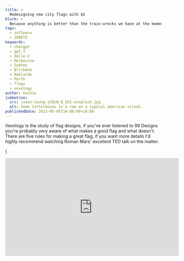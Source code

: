 ```yaml
---
title: >
  Redesigning new city flags with AI
blurb: >
  Because anything is better than the train-wrecks we have at the moment.
tags:
  - software
  - 100DTO
keywords:
  - chatgpt
  - gpt-3
  - dalle-2
  - Melbourne
  - Sydney
  - Brisbane
  - Adelaide
  - Perth
  - flags
  - vexology
author: kochie
jumbotron:
  src: jason-leung-jCBzW_Q_UGI-unsplash.jpg
  alt: Some letterboxes in a row on a typical american street.
publishedDate: 2023-05-05T10:00:00+10:00
---
```


Vexology is the study of flag designs, if you've ever listened to 99 Designs
you're probably very aware of what makes a good flag and what doesn't. There are
five rules for making a great flag, if you want more details I'd _highly_
recommend watching Roman Mars' excellent TED talk on the matter.

{

<iframe
  width="560"
  height="315"
  src="https://www.youtube.com/embed/pnv5iKB2hl4"
  title="YouTube video player"
  frameBorder="0"
  allow="accelerometer; autoplay; clipboard-write; encrypted-media; gyroscope; picture-in-picture"
  allowFullScreen
/>
}

Good stuff eh? So to summarise the rules are:

1. Simplicity: A flag should be simple enough that a child can draw it from
   memory. Complex designs or intricate details may be difficult to reproduce
   and recognize from a distance or when the flag is flying.
2. Use of meaningful symbolism: The flag's design should represent meaningful
   elements, such as the history, culture, values, or geography of the place it
   represents. Using symbols that have a strong connection to the people and
   place will make the flag more significant and easier to remember.
3. two-three basic colors: Limit the number of colors used in the flag design to
   two or three. This ensures that the flag is easily recognizable and visually
   appealing. Stick to basic colors that contrast well, such as red, white,
   blue, green, yellow, and black.
4. No lettering or seals: Text, intricate seals, or logos should generally be
   avoided on flags, as they can be difficult to read or recognize from a
   distance, especially when the flag is in motion. Instead, use simple, bold
   shapes and symbols to convey the flag's meaning.
5. Distinctiveness: A flag should be unique and easily distinguishable from
   other flags. Strive to create a design that sets the flag apart from others,
   while still adhering to the principles of simplicity, meaningful symbolism,
   and limited color use.

Now that we know what a good flag should look like lets arrive at the point of
this post. Enter Melbourne, Australia.

![The City of Melbourne](melbourne.jpg?width=3840&height=2160)

The worlds move liveable city from 2012 to 2017, with such famous landmarks as
Flinders Street Station, the Melbourne Cricket Ground (MCG), and the Arts
Centre. Host of the F1, the Australian Open, and the AFL Grand Final. Home of
great coffee, and terrible flags...

![Flag of the City of Melbourne](Flag_of_Melbourne.png?width=2880&height=1440)

I know. I know. I know. Like what is going on in this flag? There's a bull, a
sheep, a whale, an anvil? All meant to symbolise industries that NO LONGER EXIST
IN MELBOURNE. Clearly we're in dire need of an update.

For a city that prides itself on art, sports, and culture our flag doesn't
represent any of this. We need a new one, and since I'm not a graphic designer
(have you seen this website?) I decided to get an AI to build a new flag
instead.

Inspired by
[Jacobs's post](https://jacobmartins.com/posts/how-i-used-dalle2-to-generate-the-logo-for-octosql/)
about using Dalle-2 to generate app logos I'm going to use a very similar
methdology to generate a new flag for Melbourne.

There are two AIs that I shall be using in this experiment. Dalle-2, and
ChatGPT.

Dalle-2 is a state-of-the-art (as of 2022) AI for generating images from text.
For the technical reader it's what's known as a Gerneral Adversarial Network
(GAN) and uses a training database curated by an expert team at OpenAI to ensure
the highest quality images are used for generating results.

ChatGPT really needs no introduction at this point. When I originally started
writing this post last November OpenAI wasn't a household name like it is today.
In fact, it wasn't ChatGPT but rather GPT-3 that was making waves in the AI/ML
community. When I was thinking about how to describe GPT-3 I had a whole
paragraph about neural networks and autoregressive functions but there are many
more detailed explainations of the system to I'll link to those instead. The one
sentance explainer - ChatGPT/GPT-3|4 are a series of neural networks with a very
well catalogued training set that creates a chatbot with "human-like"
comprehension.

To begin with I started simple, I asked ChatGPT to make a flag for Melbourne.

```[Wrap]
Help me design a flag for Melbourne, Australia.
```

And ChatGPT delivered...

```[Wrap]
Sure, I'd be happy to help you design a flag for Melbourne, Australia! When designing a flag, it's important to consider the history, culture, and symbolism of the city. Here's a suggested design for Melbourne's flag:

Design Elements:
1. Shape and size: The flag will be rectangular, with a 1:2 aspect ratio, similar to the Australian national flag.

2. Colors: The flag will feature four main colors - Blue, White, Green, and Gold. These colors represent the natural environment, the city's history, and Australia's national colors.

a. Blue: Symbolizing the Yarra River, which runs through Melbourne and played a vital role in the city's development.
b. White: Representing the architecture and the heritage of the city, including iconic buildings like Flinders Street Station and the Royal Exhibition Building.
c. Green: Representing Melbourne's parks and gardens, such as the Royal Botanic Gardens and the numerous city parks that contribute to Melbourne's title as the "Garden City."
d. Gold: Reflecting the importance of the gold rush in Melbourne's history and its significance as Australia's sporting and cultural capital.

3. Layout: The flag will be divided into four equal horizontal stripes, with the top stripe being blue, followed by white, green, and gold at the bottom.

4. Symbol: In the center of the flag, over the white and green stripes, there will be a stylized representation of Melbourne's iconic Flinders Street Station's clock tower. The clock will be set at 6:00 PM, signifying the time when Melbourne was founded.

5. Stars: In the top left corner of the blue stripe, there will be a group of five white stars, representing the Southern Cross constellation. This is a nod to the Australian national flag and symbolizes Melbourne's location in the Southern Hemisphere.

By incorporating these elements, the flag will represent Melbourne's rich history, vibrant culture, and its connection to the Australian nation.
```

Pretty good! It understood a lot about what I'm trying to do. In my other
experimentation with Large Language Models (LLMs) I've noticed they're pretty
good at picking out the main ideas of what I'm trying to do but don't understand
some of the specifics. For example, the representation of the clock tower is not
something that would work well on a flag, especially having the hands point to a
specific time. In fact, I've never heard of this 6pm founding of the city
before, I think the AI has become confused somewhere. Anyway, time to make a
more specific declaration.

```[Wrap]
Can you refine your first flag design based on the rules of flag design?
```

```[Wrap]
Of course! Based on the 5 Basic Principles of Flag Design, I can refine the Melbourne flag design as follows:

Design Elements:

    Shape and size: The flag will be rectangular, with a 1:2 aspect ratio, similar to the Australian national flag.

    Colors: The flag will feature three main colors - Blue, White, and Green. These colors represent the natural environment, the city's history, and Australia's national colors.

a. Blue: Symbolizing the Yarra River, which runs through Melbourne and played a vital role in the city's development.
b. White: Representing the architecture and the heritage of the city, including iconic buildings like Flinders Street Station and the Royal Exhibition Building.
c. Green: Representing Melbourne's parks and gardens, such as the Royal Botanic Gardens and the numerous city parks that contribute to Melbourne's title as the "Garden City."

    Layout: The flag will be divided into three equal horizontal stripes, with the top stripe being blue, followed by white and green at the bottom.

    Symbol: In the center of the flag, over the white stripe, there will be a stylized white silhouette of a swan, symbolizing the native black swans that inhabit the region and the Swanston Street, a major city thoroughfare.

    Stars: In the top left corner of the blue stripe, there will be a group of five white stars, representing the Southern Cross constellation. This is a nod to the Australian national flag and symbolizes Melbourne's location in the Southern Hemisphere.

By simplifying the design, using only three colors, and focusing on meaningful symbolism, this refined flag design adheres more closely to the 5 Basic Principles of Flag Design, while still representing Melbourne's rich history, vibrant culture, and connection to the Australian nation.
```

Pretty good, but Swans aren't a major icon of Melbourne.

```
There's a problem with the swans, this is a symbol of Perth, Western Australia, can you think of another symbol?
```

```[Wrap]
Apologies for the confusion. I understand the need to represent Melbourne uniquely. Instead of the swan, we can use a stylized depiction of a tram, which is an iconic mode of transport in Melbourne and a symbol of the city's modernity and progress. Here's the revised flag design:

Design Elements:

    Shape and size: The flag will be rectangular, with a 1:2 aspect ratio, similar to the Australian national flag.

    Colors: The flag will feature three main colors - Blue, White, and Green. These colors represent the natural environment, the city's history, and Australia's national colors.

a. Blue: Symbolizing the Yarra River, which runs through Melbourne and played a vital role in the city's development.
b. White: Representing the architecture and the heritage of the city, including iconic buildings like Flinders Street Station and the Royal Exhibition Building.
c. Green: Representing Melbourne's parks and gardens, such as the Royal Botanic Gardens and the numerous city parks that contribute to Melbourne's title as the "Garden City."

    Layout: The flag will be divided into three equal horizontal stripes, with the top stripe being blue, followed by white and green at the bottom.

    Symbol: In the center of the flag, over the white stripe, there will be a stylized white silhouette of a tram, symbolizing the iconic mode of transport in Melbourne and representing the city's modernity and progress.

    Stars: In the top left corner of the blue stripe, there will be a group of five white stars, representing the Southern Cross constellation. This is a nod to the Australian national flag and symbolizes Melbourne's location in the Southern Hemisphere.

This revised flag design maintains simplicity, meaningful symbolism, and distinctiveness, while avoiding any confusion with Perth's symbols.
```

Again, it's like it's choosing icons if you did a quick Google search of
Melbourne.

```
I don't think a tram is a good symbol, it's too generic, have another go.
```

```[Wrap]
I apologize if the tram symbol didn't meet your expectations. Let's try another symbol that is more unique to Melbourne – the Federation Square, an iconic public space and architectural landmark in the city. Here's the revised flag design:

Design Elements:

    Shape and size: The flag will be rectangular, with a 1:2 aspect ratio, similar to the Australian national flag.

    Colors: The flag will feature three main colors - Blue, White, and Green. These colors represent the natural environment, the city's history, and Australia's national colors.

a. Blue: Symbolizing the Yarra River, which runs through Melbourne and played a vital role in the city's development.
b. White: Representing the architecture and the heritage of the city, including iconic buildings like Flinders Street Station and the Royal Exhibition Building.
c. Green: Representing Melbourne's parks and gardens, such as the Royal Botanic Gardens and the numerous city parks that contribute to Melbourne's title as the "Garden City."

    Layout: The flag will be divided into three equal horizontal stripes, with the top stripe being blue, followed by white and green at the bottom.

    Symbol: In the center of the flag, over the white stripe, there will be a stylized white silhouette of Federation Square's distinctive geometric shapes, symbolizing the iconic public space and architectural landmark in Melbourne.

    Stars: In the top left corner of the blue stripe, there will be a group of five white stars, representing the Southern Cross constellation. This is a nod to the Australian national flag and symbolizes Melbourne's location in the Southern Hemisphere.

By incorporating the unique and distinctive symbol of Federation Square, this revised flag design aims to represent Melbourne's cultural and architectural identity while adhering to the principles of simplicity, meaningful symbolism, and distinctiveness.
```

Okay third times the charm, I can work with this. Originally I planned to put
this prompt into Dalle-2, when I did I didn't get the results I was hoping for.

```[Wrap]
Create a flag for Melbourne, Australia with a 1:2 aspect ratio. Divide the flag into four equal horizontal stripes, with the top stripe being blue, followed by white, green, and gold at the bottom. On the blue stripe, place a group of five white stars in the top left corner, representing the Southern Cross constellation. In the center of the flag, over the white and green stripes.
```

![Dalle-2 results for creating a flag.](./Screenshot_1.png?width=2592&height=1106)

Definetly leaning on the Australian prompt a bit too much. I tried a few other
varations of the prompt and I didn't get great results. I've found that while
Dalle-2 is a great tool for creating abstract images it's not great at making
vector based art like flags and icons when you're looking for very specific
components.

I also gave Stable Diffusion a try as well and had very similar issues. I think
this is going to be one of the main herdles for AI/ML engineers to overcome in
the next few years.

So I went the manual path and made a flag using the results in Affinity
Designer.

![The redesigned Melbourne flag](redesigned_melbourne.png?width=2000&height=1000)

Like I said at the beginning, I'm not a graphic designer, but at least it
doesn't have a sheep on it.

So the funny thing is, I went searching for the flags of all the other
Australian capital cites, and they're all the same...

Not to be outdone by Melbourne, Sydney's flag is arguably worse... much worse.

![Flag of Sydney](Flag_of_Sydney.png?width=2880&height=1437)

FOUR FLAGS IN ONE?! This flag is bonkers, Sydney, what are you doing! We can fix
this. Let's ask our resident designer what they came up with.

```[Wrap]
Certainly, let's create a simplified flag design for Sydney, Australia that adheres to the principles of good flag design:

1. Shape and dimensions: The flag would maintain the width to length ratio of 1:2, consistent with the Australian national flag.
2. Background: The main background color would be a light shade of blue, representing the iconic Sydney Harbor and its beautiful beaches.
3. In the center of the flag: A white, stylized representation of the Sydney Opera House, with its distinctive sail-like roofs, would be placed in the center. The simplified design would retain the sense of the iconic structure while making it easier to recognize and reproduce.
4. Beneath the Opera House: A subtle wave pattern in a slightly darker shade of blue than the background would represent the Sydney Harbour Bridge's role in connecting the city and its people, as well as its position over the water.
5. Bordering the flag: A thin golden-yellow stripe would run along the top and bottom edges of the flag, representing the golden wattle, the Australian national floral emblem. This would provide a touch of color while symbolizing the natural beauty and diversity of Sydney's surrounding landscape.

This simplified design eliminates the Union Jack, adheres to the principles of good flag design, and focuses on a few key elements representing Sydney's unique identity.
```

Using me as an interface to draw ChatGPT came up with this flag.

![The redesign Sydney flag](redesigned_sydney.png?width=2000&height=1000)

Now in terms of flag design I think this fits all the criteria outlined by the
North American Vexillological Association (NAVA), but there is something
missing, you really can tell this was made by an AI and a software engineer with
no design experience. Maybe I should provide some more context to the AI so that
the design looks a bit better.

Moving onto round three, let's take a look at the sunshine state's capital,
Brisbane.

![Flag of Brisbane](Flag_of_Brisbane.png?width=2880&height=1490)

Oh yes, that's a flag alright. In fact I think it's six. It does have an
interesting symmetry, of all the flags we've seen so far this is probably the
best, but it's too complicated. I put the description of the flag into ChatGPT
to see what it thought.

```[Wrap]
Thank you for providing the description of the Brisbane city flag. According to the text you've provided, the flag can be described as follows:

1. The flag is divided into six quarters.
2. In three of the six quarters, there are white wavy lines, which may represent either the river that brought commerce and prosperity to the city during early British settlement, or white clouds parting to reveal the blue sky behind them.
3. In these three sections, there are three caducei, which symbolize commerce and trade. These are references to the role of Hermes in Greek mythology as the protector of commerce and trade.
4. The remaining three quarters each contain two Stafford knots and a star. The stars represent the achievements in astronomy of Sir Thomas Brisbane, for whom the city is named. The knots symbolize the 38th Foot (Staffordshire Regiment), which Brisbane served in prior to being named governor of the colony of New South Wales.
5. The flag features many maritime symbols, reflecting Brisbane's early role as a river port.

This description provides a comprehensive understanding of the symbols and elements that make up the flag of the City of Brisbane.
```

So now that ChatGPT knows what the flag looks like, what's its opinion of it? If
you ask ChatGPT for an opinion it will tell you how as an AI it can't have any
opinions. But if you ask it to rank based on a criteria it becomes much more
helpful.

```[Wrap]
While I am an AI language model and my opinions are based on the information and patterns available in my training data, I can analyze the flag of Brisbane based on the principles of good flag design:

1. Simplicity: The Brisbane flag is divided into six quarters, each with distinct elements, which might make it challenging for a child to draw from memory. However, the overall design is not overly complicated.
2. Use of meaningful symbolism: The flag of Brisbane has meaningful symbolism, representing the city's history, commerce, Sir Thomas Brisbane's achievements in astronomy, and the Staffordshire Regiment. The symbolism appears to be well thought out and relevant.
3. 2–3 basic colors: The flag seems to primarily use three colors (blue, white, and possibly yellow or gold for the caducei). The color contrast is effective, and the design adheres to the basic rules of color theory.
4. No lettering or seals: The flag does not contain any lettering, seals, or complex emblems, which is in line with the principles of good flag design.
5. Distinctiveness: The flag's design is unique and appears to be distinguishable from other flags. The combination of elements and colors makes it stand out as a symbol of the City of Brisbane.

While the Brisbane flag's design may not be the simplest, it does follow the other principles of good flag design well. Overall, it can be considered a reasonably well-designed flag with meaningful symbolism and a unique appearance.
```

Well that's a pretty good breakdown of the flag, now what does it think we
should do to fix it?

```[Wrap]
As an AI language model, I don't have personal preferences, but I can suggest some potential changes to the Brisbane flag based on the principles of good flag design. The main area of improvement seems to be simplicity, while maintaining the meaningful symbolism and distinctiveness of the flag. Here's a possible approach:

1. Simplify the design: Instead of dividing the flag into six quarters, you could choose a simpler layout, such as horizontal or vertical stripes. For example, you could have three horizontal stripes with colors representing the river (or sky), commerce, and Brisbane's achievements in astronomy.
2. Incorporate meaningful symbols: Retain key symbols that represent important aspects of Brisbane's history and culture. For instance, you could place a single caduceus in the center of the flag to symbolize commerce, and a single star to represent Sir Thomas Brisbane's achievements in astronomy.
3. Maintain the color scheme: Keep the existing color scheme of blue, white, and possibly yellow or gold for the caduceus. These colors provide good contrast and adhere to the basic rules of color theory.
4. Avoid lettering and seals: Continue to follow the principle of not using any lettering, seals, or complex emblems.
5. Ensure distinctiveness: With a simpler layout and the inclusion of meaningful symbols, the flag should remain distinct and easily recognizable as representing the City of Brisbane.

Please note that these suggestions are only meant as a starting point for discussion and are based on the principles of good flag design. The final design should take into consideration the opinions and preferences of the people of Brisbane, as well as the city's unique history and cultural identity.
```

These are some pretty good ideas, let's get back to Designer to finish the job.

![The redesigned Brisbane flag](redesigned_brisbane.png?width=2000&height=1000)

Not too bad if I say so myself. The design recommended by ChatGPT is simpler and
maintains the core symbolysm - literally using the same Caduceus.

> Also fun fact: the Caduceus seen on the OFFICIAL flag of the city of Brisbane
> is the [one found on wikipedia](https://en.wikipedia.org/wiki/Caduceus)!

I'm going to say that redesign was a success. While using the same colours and
symbols ChatGPT has reconfigured the flag into something more flag-like for the
citizens of Australia's sunniest capital.

Now onto the most "rad" city in Australia...

![Flag of Adelaide](Flag_of_Adelaide.png?width=2880&height=1440)

Oh (Rad)Adelaide, where the shops close at 4:30 and the city is surrounded by an
impenetrable wall of gardens. I thought you were better then this. I really like
the whole "can I borrow your homework" vibe I'm getting between the Melbourne
and Adelaide flag. Let's have a go at this one.

For this flag I asked ChatGPT to pretend it was someone from NAVA.

```[Wrap]
Now pretend you are a member of the north american vexillological association and you have been asked by the mayor of Adelaide to submit a design for a new flag, what would you make?
```

```[Wrap]
As a member of the North American Vexillological Association, I would create a design for the new flag of Adelaide that is both visually appealing and representative of the city's unique characteristics and values. Here's a proposed design:

1. Layout: A horizontal tricolor flag divided into three equal bands.
2. Color Scheme:
- Top band: Navy blue, representing the Gulf St Vincent and the importance of the coast to Adelaide's identity and economy.
- Middle band: Golden yellow, symbolizing the sunny climate, beaches, and the wine industry in the surrounding region.
- Bottom band: Green, representing the Adelaide Plains, the Mount Lofty Ranges, and the city's commitment to preserving its natural environment.
3. Emblem: In the center of the flag, place a stylized white silhouette of a grid-like city layout, referencing Colonel William Light's planned design of Adelaide. This design can also be interpreted as a nod to the "City of Churches" moniker, with the grid pattern resembling a cross.
4. Star: Above the city layout emblem, a white seven-pointed star (also known as the Federation Star or Commonwealth Star) is added, representing Australia's states and territories, and Adelaide's role as the capital of South Australia.

This design incorporates elements of Adelaide's geography, history, and culture, creating a distinctive flag that residents can be proud of. By adhering to the principles of good flag design, the proposed flag is simple, meaningful, and easily recognizable, making it suitable for various uses and contexts.
```

This is quite a good set of instructions, my best attempt at creating the flag
looks like this.

![The redesigned Adelaide flag](redesigned_adelaide.png?width=2000&height=1000)

I think it's quite unique. The colour scheme and design is something I haven't
seen on a flag in Australia before. It would stand out quite well in the
Adelaide city center.

Lastly, we travel to the other end of the country, the most isolated captial
city in the world, Perth.

![Flag of Perth](Flag_of_Perth.png?width=2560&height=1280)

So I actually think there's not too much of a need to change the flag of Perth,
it's pretty good, if not a bit generic with the cross of St. George and the seal
of Perth, which is the only real big no-no. But the black swan is a very
symbolic and famous representation of Perth.

For this flag I only asked ChatGPT to modify the current flag.

```[Wrap]
Apologies for the confusion, and thank you for the information on the current flag of Perth. Based on this information, I can suggest a new design that incorporates elements from the existing flag while still emphasizing the unique features of Perth:

Shape and size: The flag maintains a standard rectangular shape, with a 2:3 aspect ratio.
Color scheme: The new design retains the red and white colors from the St. George Cross, and introduces blue, yellow, and green to represent the sky, sun, and land, respectively.
Elements:
  a. St. George Cross: The flag's background features the red St. George Cross on a white field, preserving the existing design and acknowledging Perth's British heritage.
  b. Yellow sun: Within the blue field, a yellow sun with twelve rays represents the city's sunny weather and its nickname, "The City of Light."
  e. Crowned black swan: A black swan wearing a crown around their necks from the city's seal are placed within the center of the St. George Cross. The swan symbolizes the Swan River and pays tribute to Perth's indigenous heritage.
Design layout: The St. George Cross fills the flag, The crowned black swan is centered within the St. George Cross.

This updated flag design for Perth combines elements from the existing flag with new features that showcase the city's natural beauty, sunny climate, and rich history, creating a more distinct and meaningful symbol for the Western Australian capital.
```

Okay not so much different from the current flag, I did have to provide a bit of
prodding to get this suggestion.

![The redesigned Perth flag](redesigned_perth.png?width=2000&height=1000)

An elegant design for an elegant city.

I'm not entirely satisifed with the answers that ChatGPT gave and I can't really
put my finger on why. So what can we learn from all of these?

I think the most interesting point I take away from this little exercise is how
close the AI gets the designs to being what I would consider great but just
misses out. I think it all comes down to context. The AI doesn't have an opinion
about what looks good and what doesn't, the human mind is quite good at noticing
small details which ChatGPT can't.

The responses are all very generic. Which makes some sence, a flag is a flag,
unless you're [Ohio](https://en.wikipedia.org/wiki/Flag_of_Ohio), or
[Nepal](https://en.wikipedia.org/wiki/Flag_of_Nepal) all flags pretty much look
the same. I think this confuses ChatGPT because going back to context, the
algorithm doesn't have an understanding of what goes into a flag to make it look
good.

I think this experiment shows exactly why people are both horrified and
apathetic to the advancements that are happening in AI. These AIs are really
good at getting to a baseline level of skill that anyone might be able to do
with a few hours/days of training, something like 80% of what an expert can do.
But the final 20% which can take months, or even years for a person to
accomplish is still out of reach for even the most advanced general AIs.

I guess we'll have to wait for GPT-5 to see if AI can reach the final 20%.
